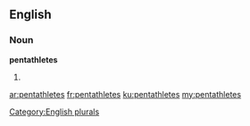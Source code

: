 ==English==

===Noun===
'''pentathletes'''

# {{plural of|[[pentathlete]]}}

[[Category:English plurals]]

[[ar:pentathletes]]
[[fr:pentathletes]]
[[ku:pentathletes]]
[[my:pentathletes]]